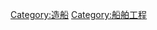 {{Navbox
| name = Ship measurements
| title = {{le|船舶測量|Ship measurements}}
|listclass = hlist
| liststyle = background-color: transparent;
| group1 = 長度
| list1 =
* [[全长]]
* [[垂標間距]]
* [[水线长]]
| group2 = 寬度
| list2 =
* [[船寬]]
| group3 = 深度
| list3 =
* [[吃水深度]]
* {{le|船體 (船舶)#度量|Hull (watercraft)#Metrics|模深}}
* [[乾舷]]
* {{le|載重吃水線|Waterline}}
| group4 = 高度
| list4 =
* [[水線上船高]]
* [[舷弧]]
| group5 = 體積
| list5 =
  {{Navbox subgroup
  | group1 = 廣泛
  | list1 =
* [[噸位]]
* {{le|總噸位|Gross tonnage}}
* {{le|補償總噸位|Compensated gross tonnage}}
* {{le|淨噸位|Net tonnage}}
  | group2 = 特殊
  | list2 =
* [[巴拿馬運河#巴拿馬級最大規格|巴拿馬運河通用測量系統]] 
* {{le|泰晤士計量噸|Thames Measurement}}
  | group3 = 早期
  | list3 =
* [[容積總噸位]]
* {{le|容積凈噸位|Net register tonnage}}
  }}
| group6 = 容量
| list6 =   {{Navbox subgroup
  | group1 = 現今
  | list1 =
* [[載重噸位]]
* [[20呎標準貨櫃]]（[[貨櫃]]）
  | group3 = 早期
  | list3 =
* {{le|舊噸位量法|Builder's Old Measurement}}（帆船） 
* {{le|莫爾斯姆法|Moorsom System}}（汽船）
  }}
| group7 = 重量
| list7 =
* [[排水量]]
* [[排水量#滿載排水量|滿載排水量]]
* [[排水量#标准排水量|標準排水量]]
* [[排水量#輕排水量|輕排水量]]
* [[排水量#正常排水量|正常排水量]]
| group8 = 穩定性
| list8 =
* {{le|傾側試驗|Inclining test}}
* {{le|橫傾角|Angle of list}}
* {{le|失穩橫傾角|Angle of loll}}
* [[穩心高度]]
| group9 = 限制
| list9 =
* [[阿芙拉型]]
* [[波羅的海型]]
* [[好望角型]]
* [[中國型]]
* [[大灵便型散货船|大靈便型]]
* [[灵便型散货船|靈便型]]
* [[馬六甲型]]
* [[巴拿马型|巴拿馬型與新巴拿馬型]]
* {{le|卡達型|Q-Max}}
* [[聖勞倫斯型]]
* [[蘇伊士型]]
* [[油輪#容量的增長|巨型油輪與超巨型油輪]]
}}<noinclude>
[[Category:造船]]
[[Category:船舶工程]]
</noinclude>